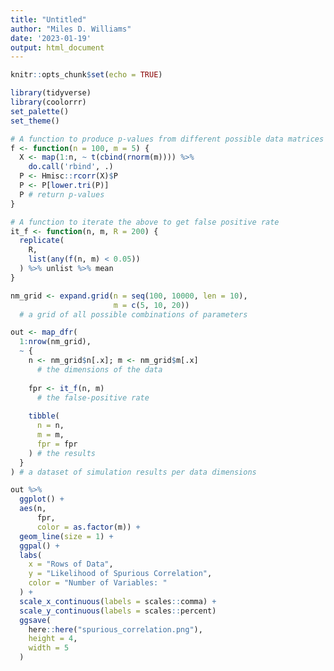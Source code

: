 ```yaml
---
title: "Untitled"
author: "Miles D. Williams"
date: '2023-01-19'
output: html_document
---
```


```r
knitr::opts_chunk$set(echo = TRUE)
```


```r
library(tidyverse)
library(coolorrr)
set_palette()
set_theme()
```

```r
# A function to produce p-values from different possible data matrices
f <- function(n = 100, m = 5) {
  X <- map(1:n, ~ t(cbind(rnorm(m)))) %>% 
    do.call('rbind', .)
  P <- Hmisc::rcorr(X)$P 
  P <- P[lower.tri(P)]
  P # return p-values
}

# A function to iterate the above to get false positive rate
it_f <- function(n, m, R = 200) {
  replicate(
    R,
    list(any(f(n, m) < 0.05))
  ) %>% unlist %>% mean
}
```



```r
nm_grid <- expand.grid(n = seq(100, 10000, len = 10),
                       m = c(5, 10, 20))
  # a grid of all possible combinations of parameters

out <- map_dfr(
  1:nrow(nm_grid),
  ~ {
    n <- nm_grid$n[.x]; m <- nm_grid$m[.x]
      # the dimensions of the data
    
    fpr <- it_f(n, m)
      # the false-positive rate
    
    tibble(
      n = n,
      m = m,
      fpr = fpr
    ) # the results
  }
) # a dataset of simulation results per data dimensions
```


```r
out %>%
  ggplot() +
  aes(n,
      fpr,
      color = as.factor(m)) +
  geom_line(size = 1) +
  ggpal() +
  labs(
    x = "Rows of Data",
    y = "Likelihood of Spurious Correlation",
    color = "Number of Variables: "
  ) +
  scale_x_continuous(labels = scales::comma) +
  scale_y_continuous(labels = scales::percent) 
  ggsave(
    here::here("spurious_correlation.png"),
    height = 4,
    width = 5
  )
```

